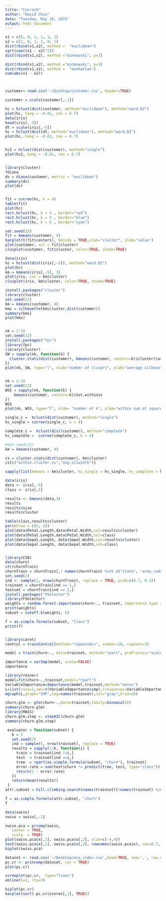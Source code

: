 ```yaml
---
title: "Course5"
author: "David Chiu"
date: "Tuesday, May 26, 2015"
output: html_document
---
```




```r
x1 = c(0, 0, 1, 1, 1, 1)
x2 = c(1, 0, 1, 1, 0, 1)
dist(rbind(x1,x2), method =  "euclidean")
sqrt(sum((x1 - x2)^2))
dist(rbind(x1,x2), method ="minkowski", p=2)

dist(rbind(x1,x2), method ="minkowski", p=1)
dist(rbind(x1,x2), method =  "manhattan")
sum(abs(x1 - x2))




```

```r
customer= read.csv('~/Desktop/customer.csv', header=TRUE)

customer = scale(customer[,-1])

hc = hclust(dist(customer, method="euclidean"), method="ward.D2")
plot(hc, hang = -0.01, cex = 0.7)
data(iris)
head(iris[,-5])
dt = scale(iris[,-5])
hc = hclust(dist(dt, method="euclidean"), method="ward.D2")
plot(hc, hang = -0.01, cex = 0.7)


hc2 = hclust(dist(customer), method="single")
plot(hc2, hang = -0.01, cex = 0.7)


library(cluster)
?diana
dv = diana(customer, metric = "euclidean")
summary(dv)
plot(dv)


fit = cutree(hc, k = 4)
table(fit)
plot(hc)
rect.hclust(hc, k = 4 , border="red")
rect.hclust(hc, k = 5 , border="blue")
rect.hclust(hc, k = 6 , border="cyan")

set.seed(22)
fit = kmeans(customer, 4)
barplot(t(fit$centers), beside = TRUE,xlab="cluster", ylab="value")
plot(customer, col = fit$cluster)
clusplot(customer, fit$cluster, color=TRUE, shade=TRUE)

data(iris)
hc = hclust(dist(iris[,-5]), method="ward.D2")
plot(hc)
km = kmeans(iris[,-5], 3)
plot(iris, col = km$cluster)
clusplot(iris, km$cluster, color=TRUE, shade=TRUE)

install.packages("cluster")
library(cluster)
set.seed(22)
km = kmeans(customer, 4)
kms = silhouette(km$cluster,dist(customer))
summary(kms)
plot(kms)


nk = 2:10
set.seed(22)
install.packages("fpc")
library(fpc)
library(cluster)
SW = sapply(nk, function(k) {
  cluster.stats(dist(customer), kmeans(customer, centers=k)$cluster)$avg.silwidth
})
plot(nk, SW, type="l", xlab="number of clusers", ylab="average silhouette width")


nk = 2:10
set.seed(22)
WSS = sapply(nk, function(k) {
    kmeans(customer, centers=k)$tot.withinss
})
WSS
plot(nk, WSS, type="l", xlab= "number of k", ylab="within sum of squares")

```


```r
single_c =  hclust(dist(customer), method="single")
hc_single = cutree(single_c, k = 4)

complete_c =  hclust(dist(customer), method="complete")
hc_complete =  cutree(complete_c, k = 4)

#set.seed(22)
km = kmeans(customer, 4)

cs = cluster.stats(dist(customer), km$cluster)
cs[c("within.cluster.ss","avg.silwidth")]

sapply(list(kmeans = km$cluster, hc_single = hc_single, hc_complete = hc_complete), function(c) cluster.stats(dist(customer), c)[c("within.cluster.ss","avg.silwidth")])

data(iris)
data <- iris[,-5]
class <- iris[,5]

results <- kmeans(data,3)
results
results$size
results$cluster

table(class,results$cluster)
par(mfrow = c(2, 2))
plot(data$Petal.Length,data$Petal.Width,col=results$cluster)
plot(data$Petal.Length,data$Petal.Width,col=class)
plot(data$Sepal.Length, data$Sepal.Width,col=results$cluster)
plot(data$Sepal.Length, data$Sepal.Width,col=class)



```

```r

library(C50)
data(churn)
str(churnTrain)
churnTrain = churnTrain[,! names(churnTrain) %in% c("state", "area_code", "account_length") ]
set.seed(2)
ind <- sample(2, nrow(churnTrain), replace = TRUE, prob=c(0.7, 0.3))
trainset = churnTrain[ind == 1,]
testset = churnTrain[ind == 2,]
install.packages("FSelector")
library(FSelector)
weights = random.forest.importance(churn~., trainset, importance.type = 1)
print(weights)
subset = cutoff.k(weights, 5)

f = as.simple.formula(subset, "Class")
print(f)


library(caret)
control = trainControl(method="repeatedcv", number=10, repeats=3)

model = train(churn~., data=trainset, method="rpart", preProcess="scale", trControl=control)

importance = varImp(model, scale=FALSE)
importance

library(rminer)
model=fit(churn~.,trainset,model="rpart")
VariableImportance=Importance(model,trainset,method="sensv")
L=list(runs=1,sen=t(VariableImportance$imp),sresponses=VariableImportance$sresponses)
mgraph(L,graph="IMP",leg=names(trainset),col="gray",Grid=10)

churn.glm <- glm(churn~.,data=trainset,family=binomial())
summary(churn.glm)
library(MASS)
churn.glm.step <- stepAIC(churn.glm)
summary(churn.glm.step)

 evaluator = function(subset) {
   k = 5  
   set.seed(2)
   ind = sample(5, nrow(trainset), replace = TRUE)
   results = sapply(1:k, function(i) {
     train = trainset[ind !=i,]
     test  = trainset[ind ==i,]
     tree  = rpart(as.simple.formula(subset, "churn"), trainset)
     error.rate = sum(test$churn != predict(tree, test, type="class")) / nrow(test)
     return(1 - error.rate)
   })
   return(mean(results))
 }
attr.subset = hill.climbing.search(names(trainset)[!names(trainset) %in% "churn"], evaluator)

f = as.simple.formula(attr.subset, "churn")
f 

```


```r
data(swiss)
swiss = swiss[,-1]

swiss.pca = prcomp(swiss,
   center = TRUE,
   scale  = TRUE)
plot(swiss.pca$x[,1], swiss.pca$x[,2], xlim=c(-4,4))
text(swiss.pca$x[,1], swiss.pca$x[,2], rownames(swiss.pca$x), cex=0.7, pos=4, col="red")
biplot(swiss.pca)

dataset <- read.csv('~/Desktop/eco_index.csv',head=TRUE, sep=',', row.names=1)
pc.cr <- princomp(dataset, cor = TRUE) 
plot(pc.cr)

screeplot(pc.cr,  type="lines")
abline(h=1, lty=3)

biplot(pc.cr)
barplot(sort(-pc.cr$scores[,1], TRUE))


```

